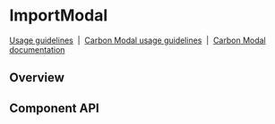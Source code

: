<!-- `position:fixed` cause rendering issues, so do not render the modal -->


# ImportModal

[Usage guidelines](https://www.carbondesignsystem.com/community/patterns/import-pattern/)
&nbsp;|&nbsp;
[Carbon Modal usage guidelines](https://www.carbondesignsystem.com/components/modal/usage)
&nbsp;|&nbsp;
[Carbon Modal documentation](https://react.carbondesignsystem.com/?path=/docs/modal--default)

## Overview

<Preview>
  <Story id="experimental-importmodal--with-state-manager" />
</Preview>

## Component API

<Props />
